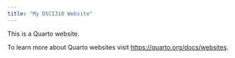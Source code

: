 ```yaml
---
title: "My DSCI310 Website"
---
```


This is a Quarto website.

To learn more about Quarto websites visit <https://quarto.org/docs/websites>.
